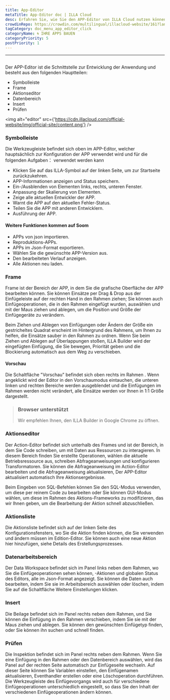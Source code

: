 ```yaml
---
title: App-Editor
metaTitle: App-Editor doc | ILLA Cloud
desc: Erfahren Sie, wie Sie den APP-Editor von ILLA Cloud nutzen können, um Ihre Anwendungen mithilfe einer benutzerfreundlichen Oberfläche zu erstellen und anzupassen
crowdinRepo: https://crowdin.com/multilingual/illacloud-website/161?languages=de&filter=basic&value=0
tagCategory: doc_menu_app_editor_click
categoryName: 🌀 IHRE APPS BAUEN
categoryPriority: 5
postPriority: 1
---
```


* * *

## <h2 hidden>App-Editor</h2>

Der APP-Editor ist die Schnittstelle zur Entwicklung der Anwendung und besteht aus den folgenden Hauptteilen:

-   Symbolleiste
-   Frame
-   Aktionseditor
-   Datenbereich
-   Insert
-   Prüfen

<img alt="editor" src={'https://cdn.illacloud.com/official-website/img/official-site/content.png'} />

### Symbolleiste

Die Werkzeugleiste befindet sich oben im APP-Editor, welcher hauptsächlich zur Konfiguration der APP verwendet wird und für die folgenden Aufgaben： verwendet werden kann

-   Klicken Sie auf das ILLA-Symbol auf der linken Seite, um zur Startseite zurückzukehren.
-   APP-Informationen anzeigen und Status speichern.
-   Ein-/Ausblenden von Elementen links, rechts, unteren Fenster.
-   Anpassung der Skalierung von Elementen.
-   Zeige alle aktuellen Entwickler der APP.
-   Warnt die APP auf den aktuellen Fehler-Status.
-   Teilen Sie die APP mit anderen Entwicklern.
-   Ausführung der APP.

#### Weitere Funktionen kommen auf Soom

-   APPs von json importieren.
-   Reproduktions-APPs.
-   APPs im Json-Format exportieren.
-   Wählen Sie die gewünschte APP-Version aus.
-   Den bearbeiteten Verlauf anzeigen.
-   Alle Aktionen neu laden.

[//]: # "[Image]"

### Frame

Frame ist der Bereich der APP, in dem Sie die grafische Oberfläche der APP bearbeiten können. Sie können Einsätze per Drag & Drop aus der Einfügeleiste auf der rechten Hand in den Rahmen ziehen; Sie können auch Einfügeoperationen, die in den Rahmen eingefügt wurden, auswählen und mit der Maus ziehen und ablegen, um die Position und Größe der Einfügegeräte zu verändern.

Beim Ziehen und Ablegen von Einfügungen oder Ändern der Größe ein gestricheltes Quadrat erscheint im Hintergrund des Rahmens, um Ihnen zu helfen, die Einsätze sauber in den Rahmen zu ordnen. Wenn Sie beim Ziehen und Ablegen auf Überlappungen stoßen, ILLA Builder wird der eingefügten Einfügung, die Sie bewegen, Priorität geben und die Blockierung automatisch aus dem Weg zu verschieben.

#### Vorschau

Die Schaltfläche "Vorschau" befindet sich oben rechts im Rahmen . Wenn angeklickt wird der Editor in den Vorschaumodus eintauchen, die unteren linken und rechten Bereiche werden ausgeblendet und die Einfügungen im Rahmen werden nicht verändert, alle Einsätze werden vor Ihnen in 1:1 Größe dargestellt.

> ### Browser unterstützt
>
> Wir empfehlen Ihnen, den ILLA Builder in Google Chrome zu öffnen.

### Aktionseditor

Der Action-Editor befindet sich unterhalb des Frames und ist der Bereich, in dem Sie Code schreiben, um mit Daten aus Ressourcen zu interagieren. In diesem Bereich finden Sie erstellte Operationen, wählen die aktuelle Betriebsressource aus, schreiben Abfrageanweisungen und konfigurieren Transformatoren. Sie können die Abfrageanweisung im Action-Editor bearbeiten und die Abfrageanweisung aktualisieren, Der APP-Editor aktualisiert automatisch Ihre Aktionsergebnisse.

Beim Eingeben von SQL-Befehlen können Sie den SQL-Modus verwenden, um diese per reinem Code zu bearbeiten oder Sie können GUI-Modus wählen, um diese im Rahmen des Aktions-Frameworks zu modifizieren, das wir Ihnen geben, um die Bearbeitung der Aktion schnell abzuschließen.

### Aktionsliste

Die Aktionsliste befindet sich auf der linken Seite des Konfigurationsfensters, wo Sie die Aktion finden können, die Sie verwenden und ändern müssen im Edition-Editor. Sie können auch eine neue Aktion hier hinzufügen, siehe Details des Erstellungsprozesses.

### Datenarbeitsbereich

Der Data Workspace befindet sich im Panel links neben dem Rahmen, wo Sie die Einfügeoperationen sehen können, -Aktionen und globalen Status des Editors, alle im Json-Format angezeigt. Sie können die Daten auch bearbeiten, indem Sie sie im Arbeitsbereich auswählen oder löschen, indem Sie auf die Schaltfläche Weitere Einstellungen klicken.

### Insert

Die Beilage befindet sich im Panel rechts neben dem Rahmen, und Sie können die Einfügung in den Rahmen verschieben, indem Sie sie mit der Maus ziehen und ablegen. Sie können den gewünschten Einfügetyp finden, oder Sie können ihn suchen und schnell finden.

[//]: # "[Image]"

### Prüfen

Die Inspektion befindet sich im Panel rechts neben dem Rahmen. Wenn Sie eine Einfügung in den Rahmen oder den Datenbereich auswählen, wird das Panel auf der rechten Seite automatisch zur Einfügeseite wechseln. Auf dieser Seite können Sie Variablen einstellen, den Einfügenamen aktualisieren, Eventhandler erstellen oder eine Löschoperation durchführen. Die Werkzeugleiste des Einfügevorgangs wird auch für verschiedene Einfügeoperationen unterschiedlich eingestellt, so dass Sie den Inhalt der verschiedenen Einfügeoperationen ändern können.
